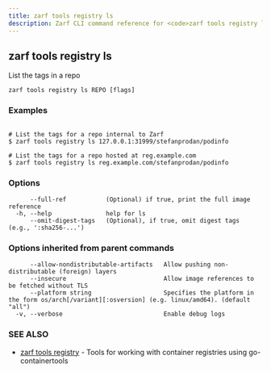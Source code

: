 ```yaml
---
title: zarf tools registry ls
description: Zarf CLI command reference for <code>zarf tools registry ls</code>.
---
```


## zarf tools registry ls

List the tags in a repo

```
zarf tools registry ls REPO [flags]
```

### Examples

```

# List the tags for a repo internal to Zarf
$ zarf tools registry ls 127.0.0.1:31999/stefanprodan/podinfo

# List the tags for a repo hosted at reg.example.com
$ zarf tools registry ls reg.example.com/stefanprodan/podinfo

```

### Options

```
      --full-ref           (Optional) if true, print the full image reference
  -h, --help               help for ls
      --omit-digest-tags   (Optional), if true, omit digest tags (e.g., ':sha256-...')
```

### Options inherited from parent commands

```
      --allow-nondistributable-artifacts   Allow pushing non-distributable (foreign) layers
      --insecure                           Allow image references to be fetched without TLS
      --platform string                    Specifies the platform in the form os/arch[/variant][:osversion] (e.g. linux/amd64). (default "all")
  -v, --verbose                            Enable debug logs
```

### SEE ALSO

* [zarf tools registry](/cli/commands/zarf_tools_registry/)	 - Tools for working with container registries using go-containertools
